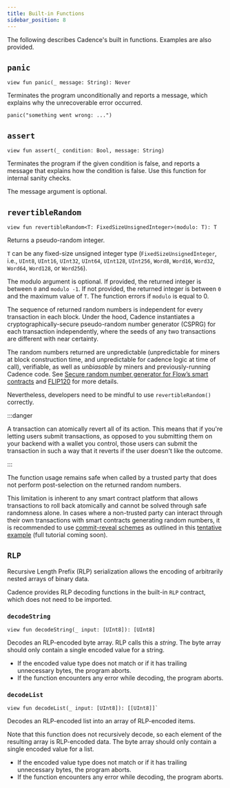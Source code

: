 ```yaml
---
title: Built-in Functions
sidebar_position: 8
---
```


The following describes Cadence's built in functions. Examples are also provided.

## `panic`

```cadence
view fun panic(_ message: String): Never
```

Terminates the program unconditionally and reports a message, which explains why the unrecoverable error occurred.

```cadence
panic("something went wrong: ...")
```

## `assert`

```cadence
view fun assert(_ condition: Bool, message: String)
```

Terminates the program if the given condition is false, and reports a message that explains how the condition is false. Use this function for internal sanity checks.

The message argument is optional.

## `revertibleRandom`

```cadence
view fun revertibleRandom<T: FixedSizeUnsignedInteger>(modulo: T): T
```
Returns a pseudo-random integer.

`T` can be any fixed-size unsigned integer type (`FixedSizeUnsignedInteger`, i.e., `UInt8`, `UInt16`, `UInt32`, `UInt64`, `UInt128`, `UInt256`, `Word8`, `Word16`, `Word32`, `Word64`, `Word128`, or `Word256`).

The modulo argument is optional. If provided, the returned integer is between `0` and `modulo -1`. If not provided, the returned integer is between `0` and the maximum value of `T`. The function errors if `modulo` is equal to 0.

The sequence of returned random numbers is independent for every transaction in each block. Under the hood, Cadence instantiates a cryptographically-secure pseudo-random number generator (CSPRG) for each transaction independently, where the seeds of any two transactions are different with near certainty.

The random numbers returned are unpredictable (unpredictable for miners at block construction time, and unpredictable for cadence logic at time of call), verifiable, as well as _unbiasable_ by miners and previously-running Cadence code. See [Secure random number generator for Flow’s smart contracts] and [FLIP120] for more details.

Nevertheless, developers need to be mindful to use `revertibleRandom()` correctly.

:::danger

A transaction can atomically revert all of its action. This means that if you're letting users submit transactions, as opposed to you submitting them on your backend with a wallet you control, those users can submit the transaction in such a way that it reverts if the user doesn't like the outcome.

:::

The function usage remains safe when called by a trusted party that does not perform post-selection on the returned random numbers.

This limitation is inherent to any smart contract platform that allows transactions to roll back atomically and cannot be solved through safe randomness alone. In cases where a non-trusted party can interact through their own transactions with smart contracts generating random numbers, it is recommended to use [commit-reveal schemes] as outlined in this [tentative example] (full tutorial coming soon).

## `RLP`

Recursive Length Prefix (RLP) serialization allows the encoding of arbitrarily nested arrays of binary data.

Cadence provides RLP decoding functions in the built-in `RLP` contract, which does not need to be imported.

### `decodeString`

```cadence
view fun decodeString(_ input: [UInt8]): [UInt8]
```

Decodes an RLP-encoded byte array. RLP calls this a _string_. The byte array should only contain a single encoded value for a string.

- If the encoded value type does not match or if it has trailing unnecessary bytes, the program aborts.
- If the function encounters any error while decoding, the program aborts.

### `decodeList`

```cadence
view fun decodeList(_ input: [UInt8]): [[UInt8]]`
```

Decodes an RLP-encoded list into an array of RLP-encoded items.

Note that this function does not recursively decode, so each element of the resulting array is RLP-encoded data. The byte array should only contain a single encoded value for a list.

- If the encoded value type does not match or if it has trailing unnecessary bytes, the program aborts.
- If the function encounters any error while decoding, the program aborts.

<!-- Relative links. Will not render on the page -->

[Secure random number generator for Flow’s smart contracts]: https://forum.flow.com/t/secure-random-number-generator-for-flow-s-smart-contracts/5110
[FLIP120]: https://github.com/onflow/flips/pull/120
[commit-reveal schemes]: https://github.com/onflow/flips/pull/123
[tentative example]: https://github.com/onflow/flips/blob/main/protocol/20230728-commit-reveal.md#tutorials-and-examples

